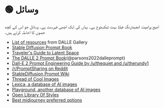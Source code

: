 
# 🟢 وسائل

امیج پرامپٹ انجینئرنگ فیلڈ بہت ٹیکسٹوع ہے۔ یہاں کی ایک اچھی فہرست ہے۔
وسائل جو اس کے کچھ حصوں کا احاطہ کرتے ہیں۔

- [List of resources](https://dallery.gallery/prompt-resources-tools-ai-art/) from DALLE Gallery
- [Stable Diffusion Prompt Book](https://cdn.openart.ai/assets/Stable%20Diffusion%20Prompt%20Book%20From%20OpenArt%2010-28.pdf)
- [Traveler's Guide to Latent Space](https://sweet-hall-e72.notion.site/A-Traveler-s-Guide-to-the-Latent-Space-85efba7e5e6a40e5bd3cae980f30235f)
- [The DALLE 2 Prompt Book](https://dallery.gallery/the-dalle-2-prompt-book/)(@parsons2022dalleprompt)
- [Dall-E 2 Prompt Engineering Guide by /u/thequiet and /u/therundy1](https://docs.google.com/document/d/11WlzjBT0xRpQhP9tFMtxzd0q6ANIdHPUBkMV-YB043U/edit)
- [/r/PromptSharing on Reddit](https://www.reddit.com/r/PromptSharing/)
- [StableDiffusion Prompt Wiki](https://www.reddit.com/r/StableDiffusion/wiki/tutorials)
- [Thread of Cool Images](https://twitter.com/ivonatau/status/1605681809680830464)
- [Lexica, a database of AI images](https://lexica.art)
- [Playground, another database of AI images](https://playgroundai.com)
- [Open Library Of Styles](https://docs.google.com/spreadsheets/d/1cm6239gw1XvvDMRtazV6txa9pnejpKkM5z24wRhhFz0/edit#gid=1057933666)
- [Best midjourney preferred options](https://pastebin.com/5Zsezviq)
